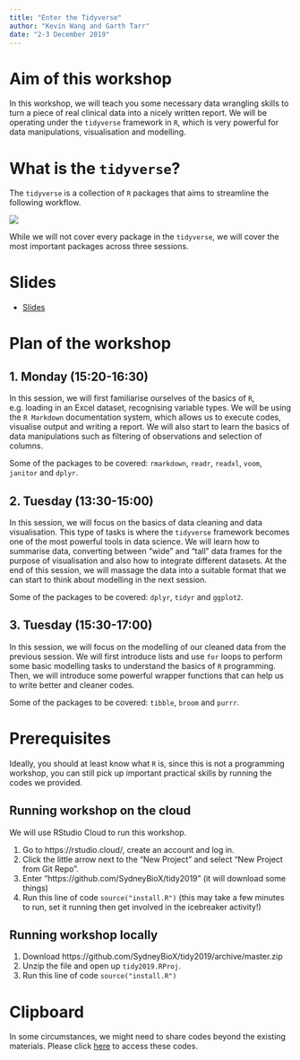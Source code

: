 ```yaml
---
title: "Enter the Tidyverse"
author: "Kevin Wang and Garth Tarr"
date: "2-3 December 2019"
---
```


# Aim of this workshop

In this workshop, we will teach you some necessary data wrangling skills to turn a piece of real clinical data into a nicely written report. We will be operating under the `tidyverse` framework in `R`, which is very powerful for data manipulations, visualisation and modelling. 

# What is the `tidyverse`? 

The `tidyverse` is a collection of `R` packages that aims to streamline the following workflow.

![](https://rstudio-education.github.io/tidyverse-cookbook/images/data-science-workflow.png)

While we will not cover every package in the `tidyverse`, we will cover the most important packages across three sessions. 

# Slides

+ [Slides](slides/slides.html)

# Plan of the workshop {.tabset}

## 1. Monday (15:20-16:30)

In this session, we will first familiarise ourselves of the basics of `R`, e.g. loading in an Excel dataset, recognising variable types.  We will be using the `R Markdown` documentation system, which allows us to execute codes, visualise output and writing a report. We will also start to learn the basics of data manipulations such as filtering of observations and selection of columns. 

Some of the packages to be covered: `rmarkdown`, `readr`, `readxl`, `voom`, `janitor` and `dplyr`. 

## 2. Tuesday (13:30-15:00)

In this session, we will focus on the basics of data cleaning and data visualisation. This type of tasks is where the `tidyverse` framework becomes one of the most powerful tools in data science. We will learn how to summarise data, converting between "wide" and "tall" data frames for the purpose of visualisation and also how to integrate different datasets. At the end of this session, we will massage the data into a suitable format that we can start to think about modelling in the next session. 

Some of the packages to be covered: `dplyr`, `tidyr` and `ggplot2`.

## 3. Tuesday (15:30-17:00)

In this session, we will focus on the modelling of our cleaned data from the previous session. We will first introduce lists and use `for` loops to perform some basic modelling tasks to understand the basics of `R` programming. Then, we will introduce some powerful wrapper functions that can help us to write better and cleaner codes. 

Some of the packages to be covered: `tibble`, `broom` and `purrr`.

# Prerequisites

Ideally, you should at least know what `R` is, since this is not a programming workshop, you can still pick up important practical skills by running the codes we provided. 

## Running workshop on the cloud

We will use RStudio Cloud to run this workshop. 

1. Go to https://rstudio.cloud/, create an account and log in. 
2. Click the little arrow next to the "New Project" and select "New Project from Git Repo".
3. Enter "https://github.com/SydneyBioX/tidy2019" (it will download some things)
4. Run this line of code `source("install.R")` (this may take a few minutes to run, set it running then get involved in the icebreaker activity!)

## Running workshop locally {.local}

1. Download https://github.com/SydneyBioX/tidy2019/archive/master.zip
2. Unzip the file and open up `tidy2019.RProj`. 
2. Run this line of code `source("install.R")`

# Clipboard

In some circumstances, we might need to share codes beyond the existing materials. Please click [here](https://docs.google.com/document/d/136YffzxjkUM8RIGsnjD_yOkCTWw4Ijdwjy4_58nC-zc/edit?usp=sharing) to access these codes.
